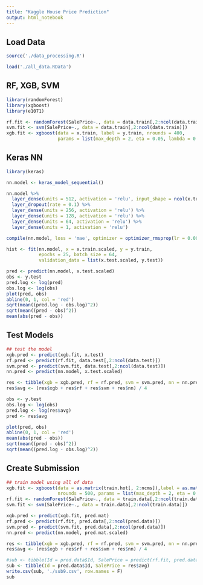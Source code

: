 ```yaml
---
title: "Kaggle House Price Prediction"
output: html_notebook
---
```


## Load Data
```r

source('./data_processing.R')

load('./all_data.RData')

```


## RF, XGB, SVM
```r

library(randomForest)
library(xgboost)
library(e1071)

rf.fit <- randomForest(SalePrice~., data = data.train[,2:ncol(data.train)], ntree = 500)
svm.fit <- svm(SalePrice~., data = data.train[,2:ncol(data.train)])
xgb.fit <- xgboost(data = x.train, label = y.train, nrounds = 400,
                   params = list(max_depth = 2, eta = 0.05, lambda = 0.15))

```


## Keras NN
```r

library(keras)

nn.model <- keras_model_sequential()

nn.model %>% 
  layer_dense(units = 512, activation = 'relu', input_shape = ncol(x.train.scaled)) %>% 
  layer_dropout(rate = 0.1) %>% 
  layer_dense(units = 256, activation = 'relu') %>%
  layer_dense(units = 128, activation = 'relu') %>%
  layer_dense(units = 64, activation = 'relu') %>%
  layer_dense(units = 1, activation = 'relu')

compile(nn.model, loss = 'mae', optimizer = optimizer_rmsprop(lr = 0.0015), metrics = c('mae'))

hist <- fit(nn.model, x = x.train.scaled, y = y.train, 
            epochs = 25, batch_size = 64, 
            validation_data = list(x.test.scaled, y.test))

pred <- predict(nn.model, x.test.scaled)
obs <- y.test
pred.log <- log(pred)
obs.log <- log(obs)
plot(pred, obs)
abline(0, 1, col = 'red')
sqrt(mean((pred.log - obs.log)^2))
sqrt(mean((pred - obs)^2))
mean(abs(pred - obs))

```


## Test Models
```r

## test the model
xgb.pred <- predict(xgb.fit, x.test)
rf.pred <- predict(rf.fit, data.test[,2:ncol(data.test)])
svm.pred <- predict(svm.fit, data.test[,2:ncol(data.test)])
nn.pred <- predict(nn.model, x.test.scaled)

res <- tibble(xgb = xgb.pred, rf = rf.pred, svm = svm.pred, nn = nn.pred)
res$avg <- (res$xgb + res$rf + res$svm + res$nn) / 4

obs <- y.test   
obs.log <- log(obs)
pred.log <- log(res$avg)
pred <- res$avg

plot(pred, obs)               
abline(0, 1, col = 'red')            
mean(abs(pred - obs))     
sqrt(mean((pred - obs)^2)) 
sqrt(mean((pred.log - obs.log)^2))


```

## Create Submission
```r

## train model using all of data
xgb.fit <- xgboost(data = as.matrix(train.hot[, 2:ncms]),label = as.matrix(train.hot[, ncols]), 
                   nrounds = 500, params = list(max_depth = 2, eta = 0.05, lambda = 0.15))
rf.fit <- randomForest(SalePrice~., data = train.data[,2:ncol(train.data)], ntree = 500) 
svm.fit <- svm(SalePrice~., data = train.data[,2:ncol(train.data)])

xgb.pred <- predict(xgb.fit, pred.mat)
rf.pred <- predict(rf.fit, pred.data[,2:ncol(pred.data)])
svm.pred <- predict(svm.fit, pred.data[,2:ncol(pred.data)])
nn.pred <- predict(nn.model, pred.mat.scaled)

res <- tibble(xgb = xgb.pred, rf = rf.pred, svm = svm.pred, nn = nn.pred)
res$avg <- (res$xgb + res$rf + res$svm + res$nn) / 4

```

```r

#sub <- tibble(Id = pred.data$Id, SalePrice = predict(rf.fit, pred.data))
sub <- tibble(Id = pred.data$Id, SalePrice = res$avg)
write.csv(sub, './sub9.csv', row.names = F)
sub

```








